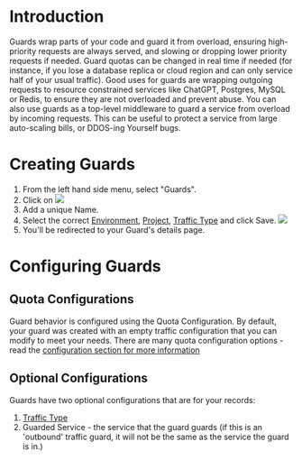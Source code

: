 
# Introduction
Guards wrap parts of your code and guard it from overload, ensuring high-priority requests are always served, and slowing or dropping lower priority requests if needed. Guard quotas can be changed in real time if needed (for instance, if you lose a database replica or cloud region and can only service half of your usual traffic).
Good uses for guards are wrapping outgoing requests to resource constrained services like ChatGPT, Postgres, MySQL or Redis, to ensure they are not overloaded and prevent abuse.
You can also use guards as a top-level middleware to guard a service from overload by incoming requests. This can be useful to protect a service from large auto-scaling bills, or DDOS-ing Yourself bugs.

# Creating Guards

1. From the left hand side menu, select "Guards". 
1. Click on ![](/addguard.png)
1. Add a unique Name. 
1. Select the correct [Environment](/glossary#environment), [Project](/glossary#project), [Traffic Type](/glossary#guard) and click Save.
![](/createguard.png)
1. You'll be redirected to your Guard's details page. 
 
# Configuring Guards

## Quota Configurations
Guard behavior is configured using the Quota Configuration. By default, your guard was created with an empty traffic configuration that you can modify to meet your needs.
There are many quota configuration options - read the [configuration section for more information](/configuration/guards.mdx)

## Optional Configurations
Guards have two optional configurations that are for your records:
1. [Traffic Type](/glossary#guard)
2. Guarded Service - the service that the guard guards (if this is an 'outbound' traffic guard, it will not be the same as the service the guard is in.)
 